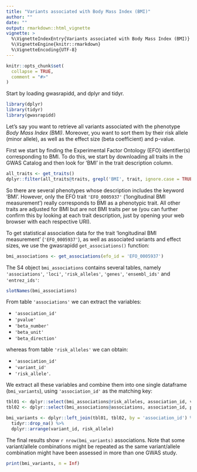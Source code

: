 ```yaml
---
title: "Variants associated with Body Mass Index (BMI)"
author: ""
date: ""
output: rmarkdown::html_vignette
vignette: >
  %\VignetteIndexEntry{Variants associated with Body Mass Index (BMI)}
  %\VignetteEngine{knitr::rmarkdown}
  %\VignetteEncoding{UTF-8}
---
```


```r
knitr::opts_chunk$set(
  collapse = TRUE,
  comment = "#>"
)
```

Start by loading gwasrapidd, and dplyr and tidyr.

```r
library(dplyr)
library(tidyr)
library(gwasrapidd)
```

Let's say you want to retrieve all variants associated with the phenotype *Body Mass Index (BMI)*. Moreover, you want to sort them by their risk allele (minor allele), as well as the effect size (beta coefficient) and p-value.

First we start by finding the  Experimental Factor Ontology (EFO) identifier(s) corresponding to BMI. To do this, we start by downloading all traits in the GWAS Catalog and then look for 'BMI' in the trait description column.

```r
all_traits <- get_traits()
dplyr::filter(all_traits@traits, grepl('BMI', trait, ignore.case = TRUE))
```

So there are several phenotypes whose description includes the keyword 'BMI'. However, only the EFO trait `'EFO_0005937'` ('longitudinal BMI measurement') really corresponds to BMI as a phenotypic trait. All other traits are adjusted for BMI but are not BMI traits per se (you can further confirm this by looking at each trait description, just by opening your web browser with each respective URI).

To get statistical association data for the trait 'longitudinal BMI measurement' (`'EFO_0005937'`), as well as associated variants and effect sizes, we use the gwasrapidd `get_associations()` function:

```r
bmi_associations <- get_associations(efo_id = 'EFO_0005937')
```

The S4 object `bmi_associations` contains several tables, namely `'associations'`, `'loci'`, `'risk_alleles'`, `'genes'`, `'ensembl_ids'` and `'entrez_ids'`:

```r
slotNames(bmi_associations)
```

From table `'associations'` we can extract the variables:

- `'association_id'`
- `'pvalue'`
- `'beta_number'`
- `'beta_unit'`
- `'beta_direction'`

whereas from table `'risk_alleles'` we can obtain:

- `'association_id'`
- `'variant_id'`
- `'risk_allele'`.

We extract all these variables and combine them into one single dataframe (`bmi_variants`), using `'association_id'` as the matching key:

```r
tbl01 <- dplyr::select(bmi_associations@risk_alleles, association_id, variant_id, risk_allele)
tbl02 <- dplyr::select(bmi_associations@associations, association_id, pvalue, beta_number, beta_unit, beta_direction)

bmi_variants <- dplyr::left_join(tbl01, tbl02, by = 'association_id') %>%
  tidyr::drop_na() %>%
  dplyr::arrange(variant_id, risk_allele)
```

The final results show `r nrow(bmi_variants)` associations. Note that some variant/allele combinations might be repeated as the same variant/allele combination might have been assessed in more than one GWAS study.

```r
print(bmi_variants, n = Inf)
```
